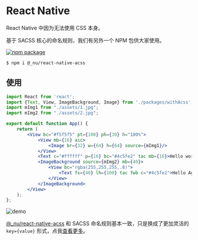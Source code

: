 # React Native



React Native 中因为无法使用 CSS 本身。

基于 SACSS 核心的命名规则，我们有另外一个 NPM 包供大家使用。

[![npm package][npm-badge]][npm-url]

[npm-badge]: https://img.shields.io/npm/v/@_nu/react-native-acss.svg
[npm-url]: https://www.npmjs.org/package/@_nu/react-native-acss


```bash
$ npm i @_nu/react-native-acss
```

## 使用

```jsx
import React from 'react';
import {Text, View, ImageBackground, Image} from './packages/withAcss';
import mImg1 from "./assets/1.jpg";
import mImg2 from "./assets/2.jpg";

export default function App() {
    return (
        <View bc="#f5f5f5" pt={100} ph={30} h="100%">
            <View mb={16} aic>
                <Image br={32} w={64} h={64} source={mImg1}/>
            </View>
            <Text c="#ffffff" p={16} bc="#4c5fe2" tac mb={16}>Hello world!</Text>
            <ImageBackground source={mImg2} mb={40}>
                <View bc="rgba(255,255,255,.8)">
                    <Text fs={40} lh={100} tac fwb c="#4c5fe2">Hello Again!</Text>
                </View>
            </ImageBackground>
        </View>
    );
};
```

![demo](https://github.com/nu-system/react-native-acss/raw/master/demo.png)

[@_nu/react-native-acss](https://github.com/nu-system/react-native-acss) 和 SACSS 命名规则基本一致，只是换成了更加灵活的 `key={value}` 形式，点我[查看更多](https://github.com/nu-system/react-native-acss)。
